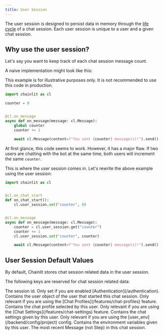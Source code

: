```yaml
---
title: User Session
---
```


The user session is designed to persist data in memory through the [life cycle](/concepts/chat-lifecycle) of a chat session. Each user session is unique to a user and a given chat session.

## Why use the user session?

Let's say you want to keep track of each chat session message count.

A naive implementation might look like this:

<Warning>
  This example is for illustrative purposes only. It is not recommended to use
  this code in production.
</Warning>

```python Naive Example
import chainlit as cl

counter = 0


@cl.on_message
async def on_message(message: cl.Message):
    global counter
    counter += 1

    await cl.Message(content=f"You sent {counter} message(s)!").send()
```

At first glance, this code seems to work. However, it has a major flaw. If two users are chatting with the bot at the same time, both users will increment the same `counter`.

This is where the user session comes in. Let's rewrite the above example using the user session:

```python Correct example
import chainlit as cl


@cl.on_chat_start
def on_chat_start():
    cl.user_session.set("counter", 0)


@cl.on_message
async def on_message(message: cl.Message):
    counter = cl.user_session.get("counter")
    counter += 1
    cl.user_session.set("counter", counter)

    await cl.Message(content=f"You sent {counter} message(s)!").send()
```

## User Session Default Values

By default, Chainlit stores chat session related data in the user session.

The following keys are reserved for chat session related data:

<ParamField path="id" type="str">
  The session id.
</ParamField>
<ParamField path="user" type="cl.User">
  Only set if you are enabled [Authentication](/authentication). Contains the
  user object of the user that started this chat session.
</ParamField>
<ParamField path="chat_profile" type="str">
  Only relevant if you are using the [Chat Profiles](/features/chat-profiles)
  feature. Contains the chat profile selected by this user.
</ParamField>
<ParamField path="chat_settings" type="Dict">
  Only relevant if you are using the [Chat Settings](/features/chat-settings)
  feature. Contains the chat settings given by this user.
</ParamField>
<ParamField path="env" type="Dict" default="{}">
  Only relevant if you are using the [user_env](/backend/config/project) config.
  Contains the environment variables given by this user.
</ParamField>
<ParamField path="root_message" type="cl.Message">
  The most recent Message (not Step) in this chat session.
</ParamField>
